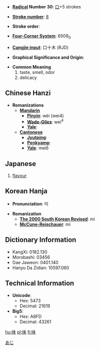 * '''[[Wiktionary:Chinese radical index| Radical]] Number 30''': [[Wiktionary:Chinese radical index 口|口]]+5 strokes

* '''[[Wiktionary:Chinese total strokes index|Stroke number]]''': [[Wiktionary:Chinese total strokes index 8|8]]

* '''Stroke order''': 

* '''[[Wiktionary:Chinese four corner index|Four-Corner System]]''': 6509<sub>0</sub>

* '''[[Wiktionary:Chinese Cangjie index|Cangjie input]]''': 口十木 (RJD)

* '''Graphical Significance and Origin''': 

* '''Common Meaning'''
*#taste, smell, odor
*# delicacy

== Chinese Hanzi ==

* '''Romanizations'''
** '''[[Mandarin]]'''
*** '''[[Pinyin]]''': wèi (wei4)
*** '''[[Wade-Giles]]''': wei<sup>4</sup>
*** '''[[Yale]]''': 
** '''[[Cantonese]]'''
*** '''[[Jyutping]]''':
*** '''[[Penkyamp]]''': 
*** '''[[Yale]]''': mei6

== Japanese ==
{{kanji2|[[み]] ([[mi]]), [[び]] ([[bi]])|[[あじ]] ([[aji]]), [[あじわう]] ([[ajiwau]])}}
{{japnoun|あじ|aji}}
# [[flavour]]
[[Category:Japanese nouns|あじ]]

== Korean Hanja ==

* '''Pronunciation''': 미

* '''Romanization'''
** '''[[The 2000 South Korean Revised Romanization|The 2000 South Korean Revised]]''': mi
** '''[[McCune-Reischauer]]''': mi

== Dictionary Information ==

* KangXi: 0182.130
* Morobashi: 03456
* Dae Jaweon: 0401.140
* Hanyu Da Zidian: 10597.060

== Technical Information ==

* '''Unicode''':
** Hex: 5473
** Decimal: 21619
* '''Big5''':
** Hex: A8FD
** Decimal: 43261

[[hu:味]]
[[pl:味]]
[[fi:味]]